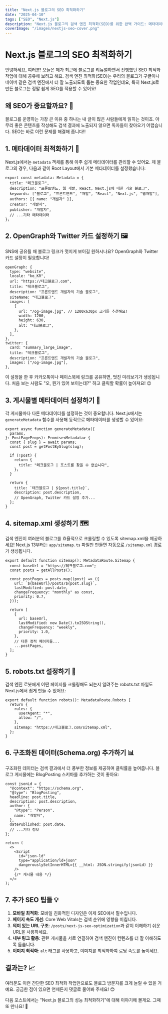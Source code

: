 ```yaml
---
title: "Next.js 블로그의 SEO 최적화하기"
date: "2025-04-10"
tags: ["SEO", "Next.js"]
description: "Next.js 블로그의 검색 엔진 최적화(SEO)를 위한 완벽 가이드: 메타데이터, OpenGraph, 사이트맵, robots.txt 설정 방법"
coverImage: "/images/nextjs-seo-cover.png"
---
```


# Next.js 블로그의 SEO 최적화하기

안녕하세요, 여러분! 오늘은 제가 최근에 블로그를 리뉴얼하면서 진행했던 SEO 최적화 작업에 대해 공유해 보려고 해요. 검색 엔진 최적화(SEO)는 우리의 블로그가 구글이나 네이버 같은 검색 엔진에서 더 잘 노출되도록 돕는 중요한 작업인데요, 특히 Next.js로 만든 블로그는 정말 쉽게 SEO를 적용할 수 있어요!

## 왜 SEO가 중요할까요? 🤔

블로그를 운영하는 가장 큰 이유 중 하나는 내 글이 많은 사람들에게 읽히는 것이죠. 아무리 좋은 콘텐츠를 작성해도 검색 결과에 노출되지 않으면 독자들이 찾아오기 어렵습니다. SEO는 바로 이런 문제를 해결해 줍니다!!

## 1. 메타데이터 최적화하기 📝

Next.js에서는 `metadata` 객체를 통해 아주 쉽게 메타데이터를 관리할 수 있어요. 제 블로그의 경우, 다음과 같이 Root Layout에서 기본 메타데이터를 설정했습니다:

```tsx
export const metadata: Metadata = {
  title: "테크블로그",
  description: "프론트엔드, 웹 개발, React, Next.js에 대한 기술 블로그",
  keywords: ["블로그", "프론트엔드", "개발", "React", "Next.js", "웹개발"],
  authors: [{ name: "개발자" }],
  creator: "개발자",
  publisher: "개발자",
  // ...기타 메타데이터
};
```

## 2. OpenGraph와 Twitter 카드 설정하기 🖼️

SNS에 공유될 때 블로그 링크가 멋지게 보이길 원하시나요? OpenGraph와 Twitter 카드 설정이 필요합니다!

```tsx
openGraph: {
  type: "website",
  locale: "ko_KR",
  url: "https://테크블로그.com",
  title: "테크블로그",
  description: "프론트엔드 개발자의 기술 블로그",
  siteName: "테크블로그",
  images: [
    {
      url: "/og-image.jpg", // 1200x630px 크기를 추천해요!
      width: 1200,
      height: 630,
      alt: "테크블로그",
    },
  ],
},
twitter: {
  card: "summary_large_image",
  title: "테크블로그",
  description: "프론트엔드 개발자의 기술 블로그",
  images: ["/og-image.jpg"],
},
```

이 설정을 한 후 카카오톡이나 페이스북에 링크를 공유하면, 멋진 미리보기가 생성됩니다. 처음 보는 사람도 "오, 뭔가 있어 보이는데?" 하고 클릭할 확률이 높아져요! 😉

## 3. 게시물별 메타데이터 설정하기 📝

각 게시물마다 다른 메타데이터를 설정하는 것이 중요합니다. Next.js에서는 `generateMetadata` 함수를 사용해 동적으로 메타데이터를 생성할 수 있어요:

```tsx
export async function generateMetadata({
  params,
}: PostPageProps): Promise<Metadata> {
  const { slug } = await params;
  const post = getPostBySlug(slug);

  if (!post) {
    return {
      title: "테크블로그 | 포스트를 찾을 수 없습니다",
    };
  }

  return {
    title: `테크블로그 | ${post.title}`,
    description: post.description,
    // OpenGraph, Twitter 카드 설정 추가...
  };
}
```

## 4. sitemap.xml 생성하기 🗺️

검색 엔진이 여러분의 블로그를 효율적으로 크롤링할 수 있도록 sitemap.xml을 제공하세요! Next.js 13부터는 `app/sitemap.ts` 파일만 만들면 자동으로 `/sitemap.xml` 경로가 생성됩니다.

```tsx
export default function sitemap(): MetadataRoute.Sitemap {
  const baseUrl = "https://테크블로그.com";
  const posts = getAllPosts();

  const postPages = posts.map((post) => ({
    url: `${baseUrl}/posts/${post.slug}`,
    lastModified: post.date,
    changeFrequency: "monthly" as const,
    priority: 0.7,
  }));

  return [
    {
      url: baseUrl,
      lastModified: new Date().toISOString(),
      changeFrequency: "weekly",
      priority: 1.0,
    },
    // 다른 정적 페이지들...
    ...postPages,
  ];
}
```

## 5. robots.txt 설정하기 🤖

검색 엔진 로봇에게 어떤 페이지를 크롤링해도 되는지 알려주는 robots.txt 파일도 Next.js에서 쉽게 만들 수 있어요:

```tsx
export default function robots(): MetadataRoute.Robots {
  return {
    rules: {
      userAgent: "*",
      allow: "/",
    },
    sitemap: "https://테크블로그.com/sitemap.xml",
  };
}
```

## 6. 구조화된 데이터(Schema.org) 추가하기 📊

구조화된 데이터는 검색 결과에서 더 풍부한 정보를 제공하여 클릭률을 높여줍니다. 블로그 게시물에는 BlogPosting 스키마를 추가하는 것이 좋아요:

```tsx
const jsonLd = {
  "@context": "https://schema.org",
  "@type": "BlogPosting",
  headline: post.title,
  description: post.description,
  author: {
    "@type": "Person",
    name: "개발자",
  },
  datePublished: post.date,
  // ...기타 정보
};

return (
  <>
    <Script
      id="json-ld"
      type="application/ld+json"
      dangerouslySetInnerHTML={{ __html: JSON.stringify(jsonLd) }}
    />
    {/* 게시물 내용 */}
  </>
);
```

## 7. 추가 SEO 팁들 💡

1. **모바일 최적화**: 모바일 친화적인 디자인은 이제 SEO에서 필수입니다.
2. **페이지 속도 개선**: Core Web Vitals는 검색 순위에 영향을 미칩니다.
3. **의미 있는 URL 구조**: `/posts/next-js-seo-optimization`과 같이 이해하기 쉬운 URL을 사용하세요.
4. **내부 링크 활용**: 관련 게시물을 서로 연결하여 검색 엔진이 컨텐츠를 더 잘 이해하도록 돕습니다.
5. **이미지 최적화**: `alt` 태그를 사용하고, 이미지를 최적화하여 로딩 속도를 높이세요.

## 결과는? 📈

여러분도 이런 간단한 SEO 최적화 작업만으로도 블로그 방문자를 크게 늘릴 수 있을 거예요. 궁금한 점이 있으면 언제든지 댓글로 물어봐 주세요! 😊

다음 포스트에서는 "Next.js 블로그의 성능 최적화하기"에 대해 이야기해 볼게요. 그때 또 만나요! 👋
